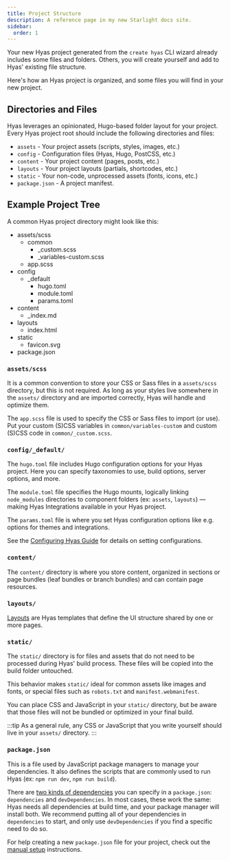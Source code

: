 ```yaml
---
title: Project Structure
description: A reference page in my new Starlight docs site.
sidebar:
  order: 1
---
```


Your new Hyas project generated from the `create hyas` CLI wizard already includes some files and folders. Others, you will create yourself and add to Hyas' existing file structure.

Here's how an Hyas project is organized, and some files you will find in your new project.

## Directories and Files

Hyas leverages an opinionated, Hugo-based folder layout for your project. Every Hyas project root should include the following directories and files:

- `assets` - Your project assets (scripts, styles, images, etc.)
- `config` - Configuration files (Hyas, Hugo, PostCSS, etc.)
- `content` - Your project content (pages, posts, etc.)
- `layouts` - Your project layouts (partials, shortcodes, etc.)
- `static` - Your non-code, unprocessed assets (fonts, icons, etc.)
- `package.json` - A project manifest.

## Example Project Tree

A common Hyas project directory might look like this:

<FileTree>

- assets/scss
  - common
    - _custom.scss
    - _variables-custom.scss
  - app.scss
- config
  - _default
    - hugo.toml
    - module.toml
    - params.toml
- content
  - _index.md
- layouts
  - index.html
- static
  - favicon.svg
- package.json

</FileTree>


### `assets/scss`

It is a common convention to store your CSS or Sass files in a `assets/scss` directory, but this is not required. As long as your styles live somewhere in the `assets/` directory and are imported correctly, Hyas will handle and optimize them.

The `app.scss` file is used to specify the CSS or Sass files to import (or use). Put your custom (S)CSS variables in `common/variables-custom` and custom (S)CSS code in `common/_custom.scss`.

### `config/_default/`

The `hugo.toml` file includes Hugo configuration options for your Hyas project. Here you can specify taxonomies to use, build options, server options, and more.

The `module.toml` file specifies the Hugo mounts, logically linking `node_modules` directories to component folders (ex: `assets`, `layouts`) — making Hyas Integrations available in your Hyas project.

The `params.toml` file is where you set Hyas configuration options like e.g. options for themes and integrations. 

See the [Configuring Hyas Guide](/guides/configuring-hyas/) for details on setting configurations.

### `content/`

The `content/` directory is where you store content, organized in sections or page bundles (leaf bundles or branch bundles) and can contain page resources.

### `layouts/`

[Layouts](/basics/layouts/) are Hyas templates that define the UI structure shared by one or more pages.

### `static/`

The `static/` directory is for files and assets that do not need to be processed during Hyas' build process. These files will be copied into the build folder untouched.

This behavior makes `static/` ideal for common assets like images and fonts, or special files such as `robots.txt` and `manifest.webmanifest`.

You can place CSS and JavaScript in your `static/` directory, but be aware that those files will not be bundled or optimized in your final build.

:::tip
As a general rule, any CSS or JavaScript that you write yourself should live in your `assets/` directory.
:::


### `package.json`

This is a file used by JavaScript package managers to manage your dependencies. It also defines the scripts that are commonly used to run Hyas (ex: `npm run dev`, `npm run build`).

There are [two kinds of dependencies](https://docs.npmjs.com/specifying-dependencies-and-devdependencies-in-a-package-json-file) you can specify in a `package.json`: `dependencies` and `devDependencies`. In most cases, these work the same: Hyas needs all dependencies at build time, and your package manager will install both. We recommend putting all of your dependencies in `dependencies` to start, and only use `devDependencies` if you find a specific need to do so.

For help creating a new `package.json` file for your project, check out the [manual setup](/install/manual/) instructions.